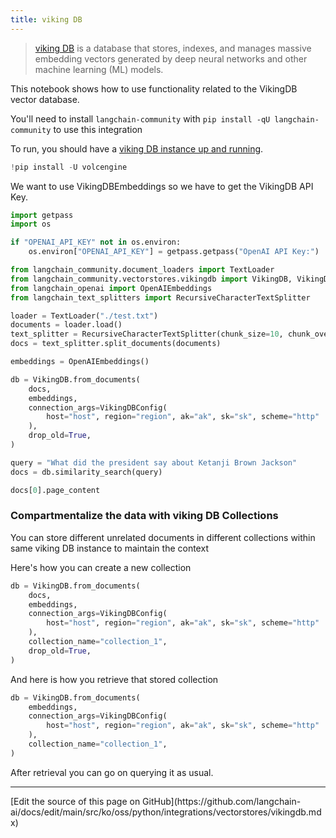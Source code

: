 ```yaml
---
title: viking DB
---
```


>[viking DB](https://www.volcengine.com/docs/6459/1163946) is a database that stores, indexes, and manages massive embedding vectors generated by deep neural networks and other machine learning (ML) models.

This notebook shows how to use functionality related to the VikingDB vector database.

You'll need to install `langchain-community` with `pip install -qU langchain-community` to use this integration

To run, you should have a [viking DB instance up and running](https://www.volcengine.com/docs/6459/1165058).

```python
!pip install -U volcengine
```

We want to use VikingDBEmbeddings so we have to get the VikingDB API Key.

```python
import getpass
import os

if "OPENAI_API_KEY" not in os.environ:
    os.environ["OPENAI_API_KEY"] = getpass.getpass("OpenAI API Key:")
```

```python
from langchain_community.document_loaders import TextLoader
from langchain_community.vectorstores.vikingdb import VikingDB, VikingDBConfig
from langchain_openai import OpenAIEmbeddings
from langchain_text_splitters import RecursiveCharacterTextSplitter
```

```python
loader = TextLoader("./test.txt")
documents = loader.load()
text_splitter = RecursiveCharacterTextSplitter(chunk_size=10, chunk_overlap=0)
docs = text_splitter.split_documents(documents)

embeddings = OpenAIEmbeddings()
```

```python
db = VikingDB.from_documents(
    docs,
    embeddings,
    connection_args=VikingDBConfig(
        host="host", region="region", ak="ak", sk="sk", scheme="http"
    ),
    drop_old=True,
)
```

```python
query = "What did the president say about Ketanji Brown Jackson"
docs = db.similarity_search(query)
```

```python
docs[0].page_content
```

### Compartmentalize the data with viking DB Collections

You can store different unrelated documents in different collections within same viking DB instance to maintain the context

Here's how you can create a new collection

```python
db = VikingDB.from_documents(
    docs,
    embeddings,
    connection_args=VikingDBConfig(
        host="host", region="region", ak="ak", sk="sk", scheme="http"
    ),
    collection_name="collection_1",
    drop_old=True,
)
```

And here is how you retrieve that stored collection

```python
db = VikingDB.from_documents(
    embeddings,
    connection_args=VikingDBConfig(
        host="host", region="region", ak="ak", sk="sk", scheme="http"
    ),
    collection_name="collection_1",
)
```

After retrieval you can go on querying it as usual.

---

<Callout icon="pen-to-square" iconType="regular">
  [Edit the source of this page on GitHub](https://github.com/langchain-ai/docs/edit/main/src/ko/oss/python/integrations/vectorstores/vikingdb.mdx)
</Callout>
